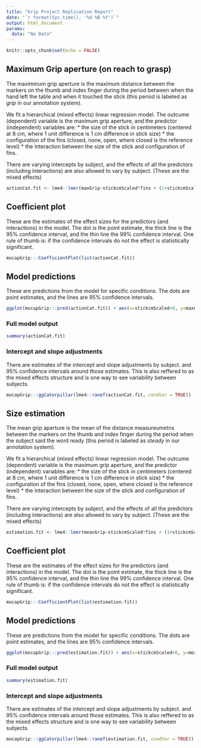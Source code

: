 ```yaml
---
title: "Grip Project Replication Report"
date: "`r format(Sys.time(), '%d %B %Y')`"
output: html_document
params: 
  data: "No Data"
---
```



```r
knitr::opts_chunk$set(echo = FALSE)
```


## Maximum Grip aperture (on reach to grasp)

The maximmum grip aperture is the maximum distance between the markers on the thumb and index finger during the period between when the hand left the table and when it touched the stick (this period is labeled as *grip* in our annotation system).

We fit a hierarchical (mixed effects) linear regression model. The outcume (dependent) variable is the maximum grip aperture, and the predictor (independent) variables are:
* the size of the stick in centimeters (centered at 8 cm, where 1 unit difference is 1 cm difference in stick size) 
* the configuration of the fins (closed, none, open, where closed is the reference level)
* the interaction between the size of the stick and configuration of fins.

There are varying intercepts by subject, and the effects of all the predictors (including interactions) are also allowed to vary by subject. (These are the mixed effects)

```r
actionCat.fit <- lme4::lmer(maxGrip~stickcmScaled*fins + (1+stickcmScaled*fins|obsisSubj), params$data[["action"]])
```


## Coefficient plot

These are the estimates of the effect sizes for the predictors (and interactions) in the model. The dot is the point estimate, the thick line is the 95% confidence interval, and the thin line the 99% confidence interval. One rule of thumb is: if the confidence intervals do not the effect is statistically significant.

```r
mocapGrip:::CoefficientPlot(list(actionCat.fit))
```


## Model predictions

These are predictions from the model for specific conditions. The dots are point estimates, and the lines are 95% confidence intervals.

```r
ggplot(mocapGrip:::pred(actionCat.fit)) + aes(x=stickcmScaled+8, y=maxGrip, ymin=plo, ymax=phi, group=fins, color=fins) + geom_pointrange(position = position_dodge(width=0.5)) + labs(title = "Model predictions for maximum grip") 
```

### Full model output
```r
summary(actionCat.fit)
```

### Intercept and slope adjustments 

There are estimates of the intercept and slope adjustments by subject. and 95% confidence intervals around those estimates. This is also reffered to as the mixed effects structure and is one way to see variability between subjects.
```r
mocapGrip:::ggCaterpillar(lme4::ranef(actionCat.fit, condVar = TRUE))
```


## Size estimation

The mean grip aperture is the mean of the distance measureumetns between the markers on the thumb and index finger during the period when the subject said the word ready (this period is labeled as *steady* in our annotation system).

We fit a hierarchical (mixed effects) linear regression model. The outcume (dependent) variable is the maximum grip aperture, and the predictor (independent) variables are:
* the size of the stick in centimeters (centered at 8 cm, where 1 unit difference is 1 cm difference in stick size) 
* the configuration of the fins (closed, none, open, where closed is the reference level)
* the interaction between the size of the stick and configuration of fins.

There are varying intercepts by subject, and the effects of all the predictors (including interactions) are also allowed to vary by subject. (These are the mixed effects)

```r
estimation.fit <- lme4::lmer(meanGrip~stickcmScaled*fins + (1+stickcmScaled*fins|obsisSubj), params$data[["estimation"]])
```

## Coefficient plot

These are the estimates of the effect sizes for the predictors (and interactions) in the model. The dot is the point estimate, the thick line is the 95% confidence interval, and the thin line the 99% confidence interval. One rule of thumb is: if the confidence intervals do not the effect is statistically significant.

```r
mocapGrip:::CoefficientPlot(list(estimation.fit))
```

## Model predictions

These are predictions from the model for specific conditions. The dots are point estimates, and the lines are 95% confidence intervals.

```r
ggplot(mocapGrip:::pred(estimation.fit)) + aes(x=stickcmScaled+8, y=meanGrip, ymin=plo, ymax=phi, group=fins, color=fins) + geom_pointrange(position = position_dodge(width=0.5)) + labs(title = "Model predictions for maximum grip") 

```

### Full model output

```r
summary(estimation.fit)
```

### Intercept and slope adjustments 

There are estimates of the intercept and slope adjustments by subject. and 95% confidence intervals around those estimates. This is also reffered to as the mixed effects structure and is one way to see variability between subjects.

```r
mocapGrip:::ggCaterpillar(lme4::ranef(estimation.fit, condVar = TRUE))

```
